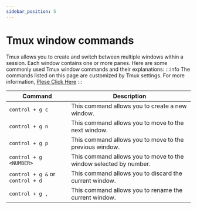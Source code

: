 ```yaml
---
sidebar_position: 5
---
```

# Tmux window commands
Tmux allows you to create and switch between multiple windows within a session. Each window contains one or more panes. Here are some commonly used Tmux window commands and their explanations:
:::info 
The commands listed on this page are customized by Tmux settings. For more information, [Plese Click Here](/mydocs/tmux/tmux-settings)
:::

| Command                          | Description                                                       |
|----------------------------------|-------------------------------------------------------------------|
| `control + g c`                  | This command allows you to create a new window.                   |
| `control + g n`                  | This command allows you to move to the next window.               |
| `control + g p`                  | This command allows you to move to the previous window.           |
| `control + g <NUMBER>`           | This command allows you to move to the window selected by number. |
| `control + g &` or `control + d` | This command allows you to discard the current window.            |
| `control + g ,`                  | This command allows you to rename the current window.             |

